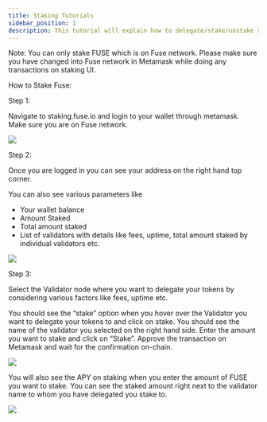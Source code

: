 ```yaml
---
title: Staking Tutorials
sidebar_position: 1
description: This tutorial will explain how to delegate/stake/unstake your FUSE.
---
```


Note: You can only stake FUSE which is on Fuse network. Please make sure you have changed into Fuse network in Metamask while doing any transactions on staking UI. 

How to Stake Fuse:

Step 1:

Navigate to staking.fuse.io and login to your wallet through metamask. Make sure you are on Fuse network. 

![](/img/ffr.png)

Step 2:

Once you are logged in you can see your address on the right hand top corner.

You can also see various parameters like

* Your wallet balance
* Amount Staked
* Total amount staked
* List of validators with details like fees, uptime, total amount staked by individual validators etc.

![](/img/erg.png)

Step 3:

Select the Validator node where you want to delegate your tokens by considering various factors like fees, uptime etc.

You should see the “stake” option when you hover over the Validator you want to delegate your tokens to and click on stake. You should see the name of the validator you selected on the right hand side. Enter the amount you want to stake and click on “Stake”. Approve the transaction on Metamask and wait for the confirmation on-chain.

![](/img/assets_-MRxFOj-hfekokMwcTbN_-MRxQwG_UgoVyCU7mlpQ_-MRxZPu9Ez7V10QN990z_image.webp)

You will also see the APY on staking when you enter the amount of FUSE you want to stake. You can see the staked amount right next to the validator name to whom you have delegated you stake to. 

![](/img/ebergeg.png)
